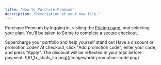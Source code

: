 ```yaml
---
title: "How to Purchase Premium"
description: "Description of your new file."
---
```


Purchase Premium by logging in, visiting the [Pricing page](https://www.prizology.net/pricing), and selecting your plan. You'll be taken to Stripe to complete a secure checkout.

<Card title="Pricing" icon="sparkles" iconType="duotone" href="https://www.prizology.net/pricing" cta="Explore Plans">
  Supercharge your portfolio and help yourself stand out
</Card>

<Note>
Have a discount or promotion code? At checkout, click "Add promotion code", enter your code, and press "Apply". The discount will be reflected in your total before payment.
![61_1x_shots_so.png](/images/add-promotion-code.png)
</Note>

